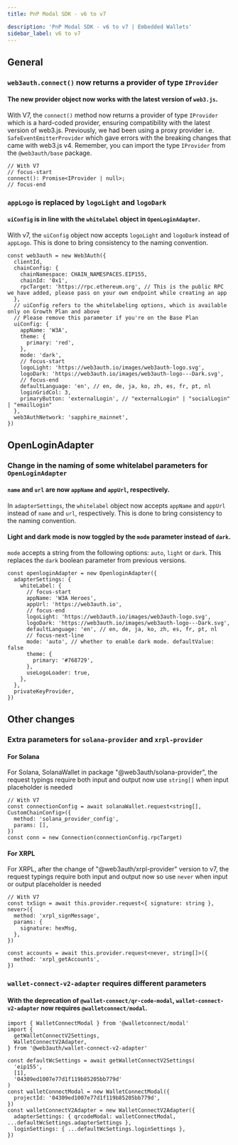 ```yaml
---
title: PnP Modal SDK - v6 to v7

description: 'PnP Modal SDK - v6 to v7 | Embedded Wallets'
sidebar_label: v6 to v7
---
```


## General

### `web3auth.connect()` now returns a provider of type `IProvider`

#### The new provider object now works with the latest version of `web3.js`.

With V7, the `connect()` method now returns a provider of type `IProvider` which is a hard-coded provider, ensuring compatibility with the latest version of web3.js. Previously, we had been using a proxy provider i.e. `SafeEventEmitterProvider` which gave errors with the breaking changes that came with web3.js v4. Remember, you can import the type `IProvider` from the `@web3auth/base` package.

```tsx
// With V7
// focus-start
connect(): Promise<IProvider | null>;
// focus-end
```

### `appLogo` is replaced by `logoLight` and `logoDark`

#### `uiConfig` is in line with the `whitelabel` object in `OpenLoginAdapter`.

With v7, the `uiConfig` object now accepts `logoLight` and `logoDark` instead of `appLogo`. This is done to bring consistency to the naming convention.

```tsx
const web3auth = new Web3Auth({
  clientId,
  chainConfig: {
    chainNamespace: CHAIN_NAMESPACES.EIP155,
    chainId: '0x1',
    rpcTarget: 'https://rpc.ethereum.org', // This is the public RPC we have added, please pass on your own endpoint while creating an app
  },
  // uiConfig refers to the whitelabeling options, which is available only on Growth Plan and above
  // Please remove this parameter if you're on the Base Plan
  uiConfig: {
    appName: 'W3A',
    theme: {
      primary: 'red',
    },
    mode: 'dark',
    // focus-start
    logoLight: 'https://web3auth.io/images/web3auth-logo.svg',
    logoDark: 'https://web3auth.io/images/web3auth-logo---Dark.svg',
    // focus-end
    defaultLanguage: 'en', // en, de, ja, ko, zh, es, fr, pt, nl
    loginGridCol: 3,
    primaryButton: 'externalLogin', // "externalLogin" | "socialLogin" | "emailLogin"
  },
  web3AuthNetwork: 'sapphire_mainnet',
})
```

## OpenLoginAdapter

### Change in the naming of some whitelabel parameters for `OpenLoginAdapter`

#### `name` and `url` are now `appName` and `appUrl`, respectively.

In `adapterSettings`, the `whitelabel` object now accepts `appName` and `appUrl` instead of `name` and `url`, respectively. This is done to bring consistency to the naming convention.

#### Light and dark mode is now toggled by the `mode` parameter instead of `dark`.

`mode` accepts a string from the following options: `auto`, `light` or `dark`. This replaces the `dark` boolean parameter from previous versions.

```tsx
const openloginAdapter = new OpenloginAdapter({
  adapterSettings: {
    whiteLabel: {
      // focus-start
      appName: 'W3A Heroes',
      appUrl: 'https://web3auth.io',
      // focus-end
      logoLight: 'https://web3auth.io/images/web3auth-logo.svg',
      logoDark: 'https://web3auth.io/images/web3auth-logo---Dark.svg',
      defaultLanguage: 'en', // en, de, ja, ko, zh, es, fr, pt, nl
      // focus-next-line
      mode: 'auto', // whether to enable dark mode. defaultValue: false
      theme: {
        primary: '#768729',
      },
      useLogoLoader: true,
    },
  },
  privateKeyProvider,
})
```

## Other changes

### Extra parameters for `solana-provider` and `xrpl-provider`

#### For Solana

For Solana, SolanaWallet in package "@web3auth/solana-provider", the request typings require both input and output now use `string[]` when input placeholder is needed

```tsx
// With V7
const connectionConfig = await solanaWallet.request<string[], CustomChainConfig>({
  method: 'solana_provider_config',
  params: [],
})
const conn = new Connection(connectionConfig.rpcTarget)
```

#### For XRPL

For XRPL, after the change of "@web3auth/xrpl-provider" version to v7, the request typings require both input and output now so use `never` when input or output placeholder is needed

```tsx
// With V7
const txSign = await this.provider.request<{ signature: string }, never>({
  method: 'xrpl_signMessage',
  params: {
    signature: hexMsg,
  },
})

const accounts = await this.provider.request<never, string[]>({
  method: 'xrpl_getAccounts',
})
```

### `wallet-connect-v2-adapter` requires different parameters

#### With the deprecation of `@wallet-connect/qr-code-modal`, `wallet-connect-v2-adapter` now requires `@walletconnect/modal`.

```tsx
import { WalletConnectModal } from '@walletconnect/modal'
import {
  getWalletConnectV2Settings,
  WalletConnectV2Adapter,
} from '@web3auth/wallet-connect-v2-adapter'

const defaultWcSettings = await getWalletConnectV2Settings(
  'eip155',
  [1],
  '04309ed1007e77d1f119b85205bb779d'
)
const walletConnectModal = new WalletConnectModal({
  projectId: '04309ed1007e77d1f119b85205bb779d',
})
const walletConnectV2Adapter = new WalletConnectV2Adapter({
  adapterSettings: { qrcodeModal: walletConnectModal, ...defaultWcSettings.adapterSettings },
  loginSettings: { ...defaultWcSettings.loginSettings },
})
```

